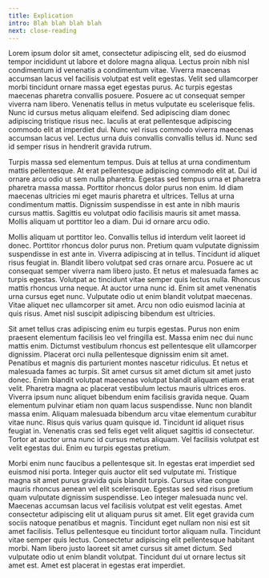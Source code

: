 ```yaml
---
title: Explication
intro: Blah blah blah blah
next: close-reading
---
```


Lorem ipsum dolor sit amet, consectetur adipiscing elit, sed do eiusmod tempor incididunt ut labore et dolore magna aliqua. Lectus proin nibh nisl condimentum id venenatis a condimentum vitae. Viverra maecenas accumsan lacus vel facilisis volutpat est velit egestas. Velit sed ullamcorper morbi tincidunt ornare massa eget egestas purus. Ac turpis egestas maecenas pharetra convallis posuere. Posuere ac ut consequat semper viverra nam libero. Venenatis tellus in metus vulputate eu scelerisque felis. Nunc id cursus metus aliquam eleifend. Sed adipiscing diam donec adipiscing tristique risus nec. Iaculis at erat pellentesque adipiscing commodo elit at imperdiet dui. Nunc vel risus commodo viverra maecenas accumsan lacus vel. Lectus urna duis convallis convallis tellus id. Nunc sed id semper risus in hendrerit gravida rutrum.

Turpis massa sed elementum tempus. Duis at tellus at urna condimentum mattis pellentesque. At erat pellentesque adipiscing commodo elit at. Dui id ornare arcu odio ut sem nulla pharetra. Egestas sed tempus urna et pharetra pharetra massa massa. Porttitor rhoncus dolor purus non enim. Id diam maecenas ultricies mi eget mauris pharetra et ultrices. Tellus at urna condimentum mattis. Dignissim suspendisse in est ante in nibh mauris cursus mattis. Sagittis eu volutpat odio facilisis mauris sit amet massa. Mollis aliquam ut porttitor leo a diam. Dui id ornare arcu odio.

Mollis aliquam ut porttitor leo. Convallis tellus id interdum velit laoreet id donec. Porttitor rhoncus dolor purus non. Pretium quam vulputate dignissim suspendisse in est ante in. Viverra adipiscing at in tellus. Tincidunt id aliquet risus feugiat in. Blandit libero volutpat sed cras ornare arcu. Posuere ac ut consequat semper viverra nam libero justo. Et netus et malesuada fames ac turpis egestas. Volutpat ac tincidunt vitae semper quis lectus nulla. Rhoncus mattis rhoncus urna neque. At auctor urna nunc id. Enim sit amet venenatis urna cursus eget nunc. Vulputate odio ut enim blandit volutpat maecenas. Vitae aliquet nec ullamcorper sit amet. Arcu non odio euismod lacinia at quis risus. Amet nisl suscipit adipiscing bibendum est ultricies.

Sit amet tellus cras adipiscing enim eu turpis egestas. Purus non enim praesent elementum facilisis leo vel fringilla est. Massa enim nec dui nunc mattis enim. Dictumst vestibulum rhoncus est pellentesque elit ullamcorper dignissim. Placerat orci nulla pellentesque dignissim enim sit amet. Penatibus et magnis dis parturient montes nascetur ridiculus. Et netus et malesuada fames ac turpis. Sit amet cursus sit amet dictum sit amet justo donec. Enim blandit volutpat maecenas volutpat blandit aliquam etiam erat velit. Pharetra magna ac placerat vestibulum lectus mauris ultrices eros. Viverra ipsum nunc aliquet bibendum enim facilisis gravida neque. Quam elementum pulvinar etiam non quam lacus suspendisse. Nunc non blandit massa enim. Aliquam malesuada bibendum arcu vitae elementum curabitur vitae nunc. Risus quis varius quam quisque id. Tincidunt id aliquet risus feugiat in. Venenatis cras sed felis eget velit aliquet sagittis id consectetur. Tortor at auctor urna nunc id cursus metus aliquam. Vel facilisis volutpat est velit egestas dui. Enim eu turpis egestas pretium.

Morbi enim nunc faucibus a pellentesque sit. In egestas erat imperdiet sed euismod nisi porta. Integer quis auctor elit sed vulputate mi. Tristique magna sit amet purus gravida quis blandit turpis. Cursus vitae congue mauris rhoncus aenean vel elit scelerisque. Egestas sed sed risus pretium quam vulputate dignissim suspendisse. Leo integer malesuada nunc vel. Maecenas accumsan lacus vel facilisis volutpat est velit egestas. Amet consectetur adipiscing elit ut aliquam purus sit amet. Elit eget gravida cum sociis natoque penatibus et magnis. Tincidunt eget nullam non nisi est sit amet facilisis. Tellus pellentesque eu tincidunt tortor aliquam nulla. Tincidunt vitae semper quis lectus. Consectetur adipiscing elit pellentesque habitant morbi. Nam libero justo laoreet sit amet cursus sit amet dictum. Sed vulputate odio ut enim blandit volutpat. Tincidunt dui ut ornare lectus sit amet est. Amet est placerat in egestas erat imperdiet.
